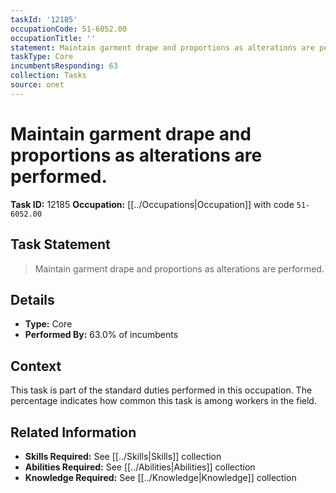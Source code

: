 ```yaml
---
taskId: '12185'
occupationCode: 51-6052.00
occupationTitle: ''
statement: Maintain garment drape and proportions as alterations are performed.
taskType: Core
incumbentsResponding: 63
collection: Tasks
source: onet
---
```

# Maintain garment drape and proportions as alterations are performed.

**Task ID:** 12185
**Occupation:** [[../Occupations|Occupation]] with code `51-6052.00`

## Task Statement

> Maintain garment drape and proportions as alterations are performed.

## Details

- **Type:** Core
- **Performed By:** 63.0% of incumbents

## Context

This task is part of the standard duties performed in this occupation. The percentage indicates how common this task is among workers in the field.

## Related Information

- **Skills Required:** See [[../Skills|Skills]] collection
- **Abilities Required:** See [[../Abilities|Abilities]] collection
- **Knowledge Required:** See [[../Knowledge|Knowledge]] collection
